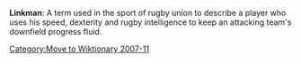 {{merge|linkman}}
[[Category:Move to Wiktionary 2007-11]]

'''Linkman''': A term used in the sport of rugby union to describe a player who uses his speed, dexterity and rugby intelligence to keep an attacking team's downfield progress fluid.
